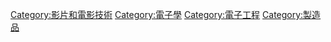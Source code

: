 [[Category:影片和電影技術|Category:影片和電影技術]]
[[Category:電子學|Category:電子學]]
[[Category:電子工程|Category:電子工程]]
[[Category:製造品|Category:製造品]]